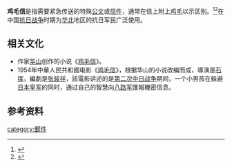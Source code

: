 {{expand|time=2012-10-02T11:28:47+00:00}}
'''鸡毛信'''是指需要紧急传送的特殊[[公文|公文]]或[[信件|信件]]，通常在信上附上[[鸡|鸡毛]]以示区别。<ref>{{cite book|author=陳炳聖|title=《萬物簡史》|publisher=源樺|year=2007|isbn=986828421X}}</ref><ref>{{cite web|url=http://www.zdic.net/cd/ci/7/ZdicE9ZdicB8ZdicA1341950.htm|title=鸡毛信的解释|publisher=汉典|accessdate=2009-02-08}}</ref>在中国[[抗日战争|抗日战争]]时期为[[华北|华北]]地区的抗日军民广泛使用。

==相关文化==

*作家[[华山_(作家)|华山]]创作的小说《[[鸡毛信_(小说)|鸡毛信]]》。
*1954年中華人民共和國电影《[[鸡毛信_(电影)|鸡毛信]]》，根据华山的小说改编而成，導演是[[石挥|石挥]]，編劇是[[张骏祥|张骏祥]]，該電影讲述的是[[第二次中日战争|第二次中日战争]]期间，一个小男孩在躲避[[日本皇军|日本皇军]]的同时，通过自己的智慧向[[八路军|八路军]]匯報機密信息。

==参考资料==
{{reflist}}

[[category:郵件|category:郵件]]